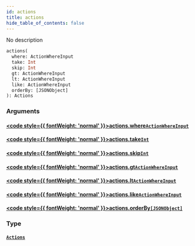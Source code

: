 ```yaml
---
id: actions
title: actions
hide_table_of_contents: false
---
```








No description

```graphql
actions(
  where: ActionWhereInput
  take: Int
  skip: Int
  gt: ActionWhereInput
  lt: ActionWhereInput
  like: ActionWhereInput
  orderBy: [JSONObject]
): Actions
```


### Arguments

#### [<code style={{ fontWeight: 'normal' }}>actions.<b>where</b></code>](#)<Bullet />[`ActionWhereInput`](/docs/api/inputs/action-where-input) <Badge class="secondary" text="input"/>
> 
> 

#### [<code style={{ fontWeight: 'normal' }}>actions.<b>take</b></code>](#)<Bullet />[`Int`](/docs/api/scalars/int) <Badge class="secondary" text="scalar"/>
> 
> 

#### [<code style={{ fontWeight: 'normal' }}>actions.<b>skip</b></code>](#)<Bullet />[`Int`](/docs/api/scalars/int) <Badge class="secondary" text="scalar"/>
> 
> 

#### [<code style={{ fontWeight: 'normal' }}>actions.<b>gt</b></code>](#)<Bullet />[`ActionWhereInput`](/docs/api/inputs/action-where-input) <Badge class="secondary" text="input"/>
> 
> 

#### [<code style={{ fontWeight: 'normal' }}>actions.<b>lt</b></code>](#)<Bullet />[`ActionWhereInput`](/docs/api/inputs/action-where-input) <Badge class="secondary" text="input"/>
> 
> 

#### [<code style={{ fontWeight: 'normal' }}>actions.<b>like</b></code>](#)<Bullet />[`ActionWhereInput`](/docs/api/inputs/action-where-input) <Badge class="secondary" text="input"/>
> 
> 

#### [<code style={{ fontWeight: 'normal' }}>actions.<b>orderBy</b></code>](#)<Bullet />[`[JSONObject]`](/docs/api/scalars/jsonobject) <Badge class="secondary" text="list"/> <Badge class="secondary" text="scalar"/>
> 
> 

### Type

#### [`Actions`](/docs/api/objects/actions) <Badge class="secondary" text="object"/>
> 
> 





